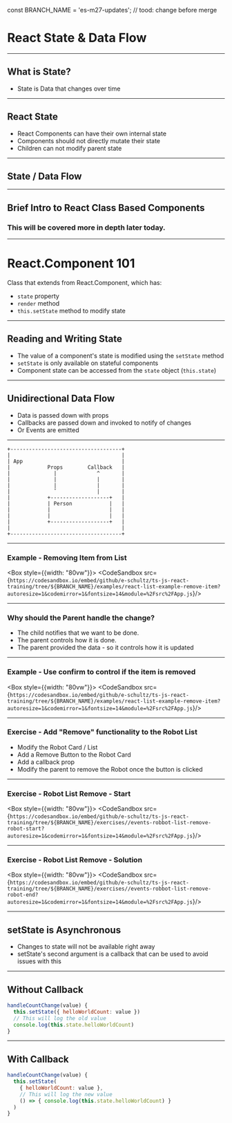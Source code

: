const BRANCH_NAME = 'es-m27-updates'; // tood: change before merge


# React State & Data Flow

---

## What is State?

* State is Data that changes over time

---

## React State

* React Components can have their own internal state
* Components should not directly mutate their state
* Children can not modify parent state

---

## State / Data Flow 

---

## Brief Intro to React Class Based Components 
### This will be covered more in depth later today.

---

# React.Component 101 

Class that extends from React.Component, which has:

*  `state` property
*  `render` method 
*  `this.setState` method to modify state

---
## Reading and Writing State

* The value of a component's state is modified using the `setState` method
* `setState` is only available on stateful components
* Component state can be accessed from the `state` object (`this.state`)

---

## Unidirectional Data Flow

* Data is passed down with props
* Callbacks are passed down and invoked to notify of changes
* Or Events are emitted

---

```
+------------------------------------+
|                                    |
| App                                |
|            Props        Callback   |
|              |             ^       |
|              |             |       |
|              |             |       |
|              ˇ             |       |
|            +-------------------+   |
|            | Person            |   |
|            |                   |   |
|            |                   |   |
|            +-------------------+   |
|                                    |
+------------------------------------+

```
---

### Example - Removing Item from List

<Box style={{width: "80vw"}}>
  <CodeSandbox src={`https://codesandbox.io/embed/github/e-schultz/ts-js-react-training/tree/${BRANCH_NAME}/examples/react-list-example-remove-item?autoresize=1&codemirror=1&fontsize=14&module=%2Fsrc%2FApp.js`}/>
</Box>

---

### Why should the Parent handle the change?

* The child notifies that we want to be done.
* The parent controls how it is done.
* The parent provided the data - so it controls how it is updated

---
### Example - Use confirm to control if the item is removed

<Box style={{width: "80vw"}}>
  <CodeSandbox src={`https://codesandbox.io/embed/github/e-schultz/ts-js-react-training/tree/${BRANCH_NAME}/examples/react-list-example-remove-item?autoresize=1&codemirror=1&fontsize=14&module=%2Fsrc%2FApp.js`}/>
</Box>

---

### Exercise - Add "Remove" functionality to the Robot List 

* Modify the Robot Card / List
* Add a Remove Button to the Robot Card
* Add a callback prop 
* Modify the parent to remove the Robot once the button is clicked

---

### Exercise - Robot List Remove - Start 

<Box style={{width: "80vw"}}>
  <CodeSandbox src={`https://codesandbox.io/embed/github/e-schultz/ts-js-react-training/tree/${BRANCH_NAME}/exercises//events-robbot-list-remove-robot-start?autoresize=1&codemirror=1&fontsize=14&module=%2Fsrc%2FApp.js`}/>
</Box>

---

### Exercise - Robot List Remove - Solution 

<Box style={{width: "80vw"}}>
  <CodeSandbox src={`https://codesandbox.io/embed/github/e-schultz/ts-js-react-training/tree/${BRANCH_NAME}/exercises//events-robbot-list-remove-robot-end?autoresize=1&codemirror=1&fontsize=14&module=%2Fsrc%2FApp.js`}/>
</Box>

---

## setState is Asynchronous

* Changes to state will not be available right away
* setState's second argument is a callback that can be used to avoid issues with this

---

## Without Callback

```jsx
handleCountChange(value) {
  this.setState({ helloWorldCount: value })
  // This will log the old value
  console.log(this.state.helloWorldCount)
}
```

---


## With Callback

```jsx
handleCountChange(value) {
  this.setState(
    { helloWorldCount: value },
    // This will log the new value
    () => { console.log(this.state.helloWorldCount) }
  )
}
```
